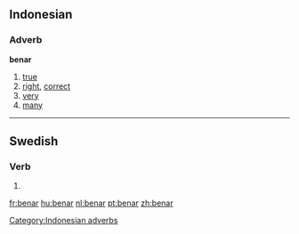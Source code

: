 ==Indonesian==

===Adverb===
'''benar'''

# [[true]]
# [[right]], [[correct]]
# [[very]]
# [[many]]

[[Category:Indonesian adverbs]]

----

==Swedish==

===Verb===
{{infl|sv|verb form}}

# {{sv-verb-form-pre|bena}}

[[fr:benar]]
[[hu:benar]]
[[nl:benar]]
[[pt:benar]]
[[zh:benar]]